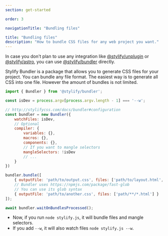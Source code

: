 ```yaml
---
section: get-started

order: 3

navigationTitle: "Bundling files"

title: "Bundling files"
description: "How to bundle CSS files for any web project you want."
---
```


In case you don't plan to use any integration like [@stylify/unplugin](/en/docs/unplugin) or [@stylify/astro](/en/docs/astro), you can use [@stylify/bundler](/en/docs/bundler) directly.

Stylify Bundler is a package that allows you to generate CSS files for your project. You can bundle any file format. The easiest way is to generate all CSS into one file. However the amount of bundles is not limited.

```javascript
import { Bundler } from '@stylify/bundler';

const isDev = process.argv[process.argv.length - 1] === '--w';

// http://stylifycss.com/docs/bundler#configuration
const bundler = new Bundler({
	watchFiles: isDev,
	// Optional
	compiler: {
		variables: {},
		macros: {},
		components: {},
		// If you want to mangle selectors
		mangleSelectors: !isDev
		// ...
	}
})

bundler.bundle([
	{ outputFile: 'path/to/output.css', files: ['path/to/layout.html', 'path/to/page.html'] },
	// Bundler uses https://npmjs.com/package/fast-glob
	// You can use its glob syntax
	{ outputFile: 'path/to/another.css', files: ['path/**/*.html'] }
]);

await bundler.waitOnBundlesProcessed();
```

- Now, if you run `node stylify.js`, it will bundle files and mangle selectors.
- If you add `--w`, it will also watch files `node stylify.js --w`.
